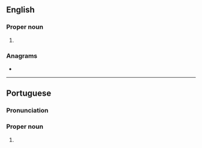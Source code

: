 {{also|palmas|palmás}}
==English==

===Proper noun===
{{en-proper noun}}

# {{place|en|municipality/state capital|s/Tocantins|c/Brazil}}

===Anagrams===
* {{anagrams|en|a=aalmps|Malpas|lampas|plasma}}

----

==Portuguese==

===Pronunciation===
{{pt-IPA}}

===Proper noun===
{{pt-proper noun}}

# {{place|pt|municipality/state capital|s/Tocantins|c/Brazil}}